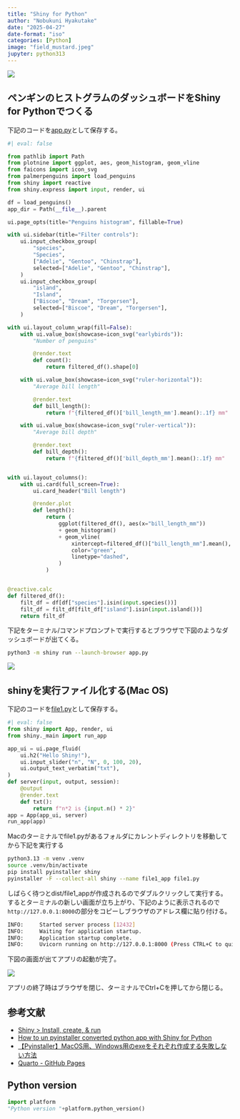 ```yaml
---
title: "Shiny for Python"
author: "Nobukuni Hyakutake"
date: "2025-04-27"
date-format: "iso"
categories: [Python]
image: "field_mustard.jpeg"
jupyter: python313
---
```


![](field_mustard.jpeg)

## ペンギンのヒストグラムのダッシュボードをShiny for Pythonでつくる

下記のコードを[app.py](https://github.com/Nobukuni-Hyakutake/statistics/blob/main/trial/shiny_dashboard_02/app.py)として保存する。

```python
#| eval: false

from pathlib import Path
from plotnine import ggplot, aes, geom_histogram, geom_vline
from faicons import icon_svg
from palmerpenguins import load_penguins
from shiny import reactive
from shiny.express import input, render, ui

df = load_penguins()
app_dir = Path(__file__).parent

ui.page_opts(title="Penguins histogram", fillable=True)

with ui.sidebar(title="Filter controls"):
    ui.input_checkbox_group(
        "species",
        "Species",
        ["Adelie", "Gentoo", "Chinstrap"],
        selected=["Adelie", "Gentoo", "Chinstrap"],
    )
    ui.input_checkbox_group(
        "island",
        "Island",
        ["Biscoe", "Dream", "Torgersen"],
        selected=["Biscoe", "Dream", "Torgersen"],
    )

with ui.layout_column_wrap(fill=False):
    with ui.value_box(showcase=icon_svg("earlybirds")):
        "Number of penguins"

        @render.text
        def count():
            return filtered_df().shape[0]

    with ui.value_box(showcase=icon_svg("ruler-horizontal")):
        "Average bill length"

        @render.text
        def bill_length():
            return f"{filtered_df()['bill_length_mm'].mean():.1f} mm"

    with ui.value_box(showcase=icon_svg("ruler-vertical")):
        "Average bill depth"

        @render.text
        def bill_depth():
            return f"{filtered_df()['bill_depth_mm'].mean():.1f} mm"


with ui.layout_columns():
    with ui.card(full_screen=True):
        ui.card_header("Bill length")

        @render.plot
        def length():
            return (
                ggplot(filtered_df(), aes(x="bill_length_mm"))
                + geom_histogram()
                + geom_vline(
                    xintercept=filtered_df()["bill_length_mm"].mean(),
                    color="green",
                    linetype="dashed",
                )
            )


@reactive.calc
def filtered_df():
    filt_df = df[df["species"].isin(input.species())]
    filt_df = filt_df[filt_df["island"].isin(input.island())]
    return filt_df

```

下記をターミナル/コマンドプロンプトで実行するとブラウザで下図のようなダッシュボードが出てくる。

``` bash
python3 -m shiny run --launch-browser app.py
```

![](histogram_shiny.png)

## shinyを実行ファイル化する(Mac OS)

下記のコードを[file1.py](https://github.com/Nobukuni-Hyakutake/statistics/blob/main/trial/shiny_dashboard_02/file1.py)として保存する。

```python
#| eval: false
from shiny import App, render, ui
from shiny._main import run_app

app_ui = ui.page_fluid(
    ui.h2("Hello Shiny!"),
    ui.input_slider("n", "N", 0, 100, 20),
    ui.output_text_verbatim("txt"),
)
def server(input, output, session):
    @output
    @render.text
    def txt():
        return f"n*2 is {input.n() * 2}"
app = App(app_ui, server)
run_app(app)
```

Macのターミナルでfile1.pyがあるフォルダにカレントディレクトリを移動してから下記を実行する

```bash
python3.13 -m venv .venv
source .venv/bin/activate
pip install pyinstaller shiny
pyinstaller -F --collect-all shiny --name file1_app file1.py
```

しばらく待つとdist/file1_appが作成されるのでダブルクリックして実行する。するとターミナルの新しい画面が立ち上がり、下記のように表示されるので`http://127.0.0.1:8000`の部分をコピーしブラウザのアドレス欄に貼り付ける。

```bash
INFO:     Started server process [12432]
INFO:     Waiting for application startup.
INFO:     Application startup complete.
INFO:     Uvicorn running on http://127.0.0.1:8000 (Press CTRL+C to quit)
```

下図の画面が出てアプリの起動が完了。

![](file1_app.png)

アプリの終了時はブラウザを閉じ、ターミナルでCtrl+Cを押してから閉じる。

## 参考文献

- [Shiny > Install, create, & run](https://shiny.posit.co/py/docs/install-create-run.html)
- [How to un pyinstaller converted python app with Shiny for Python](https://stackoverflow.com/questions/73257387/how-to-un-pyinstaller-converted-python-app-with-shiny-for-python)
- [【Pyinstaller】MacOS用、Windows用のexeをそれぞれ作成する失敗しない方法](https://qiita.com/mizu4my/items/5aff60c7eed4e2cc6c18)
- [Quarto - GitHub Pages](https://github.com/quarto-dev/quarto-web/blob/main/docs/publishing/github-pages.qmd)

## Python version

```python
import platform
"Python version "+platform.python_version()
```

